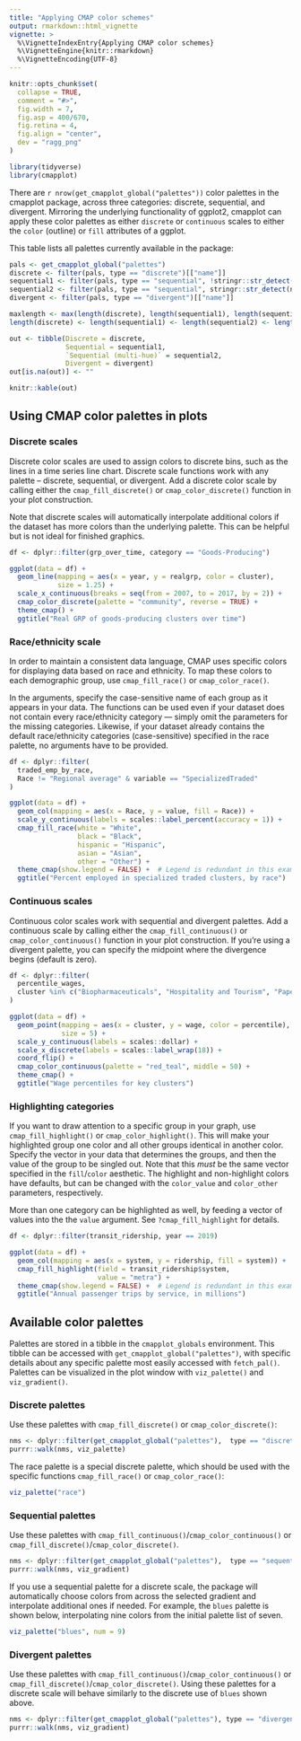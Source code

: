 ```yaml
---
title: "Applying CMAP color schemes"
output: rmarkdown::html_vignette
vignette: >
  %\VignetteIndexEntry{Applying CMAP color schemes}
  %\VignetteEngine{knitr::rmarkdown}
  %\VignetteEncoding{UTF-8}
---
```


```r
knitr::opts_chunk$set(
  collapse = TRUE,
  comment = "#>",
  fig.width = 7,
  fig.asp = 400/670,
  fig.retina = 4,
  fig.align = "center",
  dev = "ragg_png"
)

library(tidyverse)
library(cmapplot)
```

There are `r nrow(get_cmapplot_global("palettes"))` color palettes in the cmapplot package, across three categories: discrete, sequential, and divergent. Mirroring the underlying functionality of ggplot2, cmapplot can apply these color palettes as either `discrete` or `continuous` scales to either the `color` (outline) or `fill` attributes of a ggplot.

This table lists all palettes currently available in the package:

```r

pals <- get_cmapplot_global("palettes")
discrete <- filter(pals, type == "discrete")[["name"]]
sequential1 <- filter(pals, type == "sequential", !stringr::str_detect(name, "_"))[["name"]]
sequential2 <- filter(pals, type == "sequential", stringr::str_detect(name, "_"))[["name"]]
divergent <- filter(pals, type == "divergent")[["name"]]

maxlength <- max(length(discrete), length(sequential1), length(sequential2), length(divergent))
length(discrete) <- length(sequential1) <- length(sequential2) <- length(divergent) <- maxlength

out <- tibble(Discrete = discrete, 
              Sequential = sequential1,
              `Sequential (multi-hue)` = sequential2,
              Divergent = divergent)
out[is.na(out)] <- ""

knitr::kable(out)
```

## Using CMAP color palettes in plots

### Discrete scales

Discrete color scales are used to assign colors to discrete bins, such as the lines in a time series line chart. Discrete scale functions work with any palette -- discrete, sequential, or divergent. Add a discrete color scale by calling either the `cmap_fill_discrete()` or `cmap_color_discrete()` function in your plot construction. 

Note that discrete scales will automatically interpolate additional colors if the dataset has more colors than the underlying palette. This can be helpful but is not ideal for finished graphics.

```r
df <- dplyr::filter(grp_over_time, category == "Goods-Producing")

ggplot(data = df) +
  geom_line(mapping = aes(x = year, y = realgrp, color = cluster), 
            size = 1.25) +
  scale_x_continuous(breaks = seq(from = 2007, to = 2017, by = 2)) +
  cmap_color_discrete(palette = "community", reverse = TRUE) +
  theme_cmap() +
  ggtitle("Real GRP of goods-producing clusters over time")
```

### Race/ethnicity scale

In order to maintain a consistent data language, CMAP uses specific colors for displaying data based on race and ethnicity. To map these colors to each demographic group, use `cmap_fill_race()` or `cmap_color_race()`. 

In the arguments, specify the case-sensitive name of each group as it appears in your data. The functions can be used even if your dataset does not contain every race/ethnicity category — simply omit the parameters for the missing categories. Likewise, if your dataset already contains the default race/ethnicity categories (case-sensitive) specified in the race palette, no arguments have to be provided.

```r
df <- dplyr::filter(
  traded_emp_by_race,
  Race != "Regional average" & variable == "SpecializedTraded"
)

ggplot(data = df) +
  geom_col(mapping = aes(x = Race, y = value, fill = Race)) +
  scale_y_continuous(labels = scales::label_percent(accuracy = 1)) +
  cmap_fill_race(white = "White",
                 black = "Black",
                 hispanic = "Hispanic",
                 asian = "Asian",
                 other = "Other") +
  theme_cmap(show.legend = FALSE) +  # Legend is redundant in this example
  ggtitle("Percent employed in specialized traded clusters, by race")
```

### Continuous scales
Continuous color scales work with sequential and divergent palettes. Add a continuous scale by calling either the `cmap_fill_continuous()` or `cmap_color_continuous()` function in your plot construction. If you're using a divergent palette, you can specify the midpoint where the divergence begins (default is zero).

```r
df <- dplyr::filter(
  percentile_wages,
  cluster %in% c("Biopharmaceuticals", "Hospitality and Tourism", "Paper and Packaging")
)

ggplot(data = df) +
  geom_point(mapping = aes(x = cluster, y = wage, color = percentile),
             size = 5) +
  scale_y_continuous(labels = scales::dollar) +
  scale_x_discrete(labels = scales::label_wrap(18)) +
  coord_flip() +
  cmap_color_continuous(palette = "red_teal", middle = 50) +
  theme_cmap() +
  ggtitle("Wage percentiles for key clusters")
```

### Highlighting categories

If you want to draw attention to a specific group in your graph, use `cmap_fill_highlight()` or `cmap_color_highlight()`. This will make your highlighted group one color and all other groups identical in another color. Specify the vector in your data that determines the groups, and then the value of the group to be singled out. Note that this *must* be the same vector specified in the `fill`/`color` aesthetic. The highlight and non-highlight colors have defaults, but can be changed with the `color_value` and `color_other` parameters, respectively. 

More than one category can be highlighted as well, by feeding a vector of values into the the `value` argument. See `?cmap_fill_highlight` for details.

```r
df <- dplyr::filter(transit_ridership, year == 2019)

ggplot(data = df) +
  geom_col(mapping = aes(x = system, y = ridership, fill = system)) +
  cmap_fill_highlight(field = transit_ridership$system,
                      value = "metra") +
  theme_cmap(show.legend = FALSE) +  # Legend is redundant in this example
  ggtitle("Annual passenger trips by service, in millions")
```


## Available color palettes
Palettes are stored in a tibble in the `cmapplot_globals` environment. This tibble can be accessed with `get_cmapplot_global("palettes")`, with specific details about any specific palette most easily accessed with `fetch_pal()`. Palettes can be visualized in the plot window with `viz_palette()` and `viz_gradient()`. 

### Discrete palettes
Use these palettes with `cmap_fill_discrete()` or `cmap_color_discrete()`:
```r
nms <- dplyr::filter(get_cmapplot_global("palettes"),  type == "discrete", name != "race")$name
purrr::walk(nms, viz_palette)
```

The race palette is a special discrete palette, which should be used with the specific functions `cmap_fill_race()` or `cmap_color_race()`:
```r
viz_palette("race")
```

### Sequential palettes
Use these palettes with `cmap_fill_continuous()`/`cmap_color_continuous()` or `cmap_fill_discrete()`/`cmap_color_discrete()`.
```r
nms <- dplyr::filter(get_cmapplot_global("palettes"),  type == "sequential")$name
purrr::walk(nms, viz_gradient)
```

If you use a sequential palette for a discrete scale, the package will automatically choose colors from across the selected gradient and interpolate additional ones if needed. For example, the `blues` palette is shown below, interpolating nine colors from the initial palette list of seven.

```r
viz_palette("blues", num = 9)
```

### Divergent palettes
Use these palettes with `cmap_fill_continuous()`/`cmap_color_continuous()` or `cmap_fill_discrete()`/`cmap_color_discrete()`. Using these palettes for a discrete scale will behave similarly to the discrete use of `blues` shown above.
```r
nms <- dplyr::filter(get_cmapplot_global("palettes"), type == "divergent")$name
purrr::walk(nms, viz_gradient)
```

